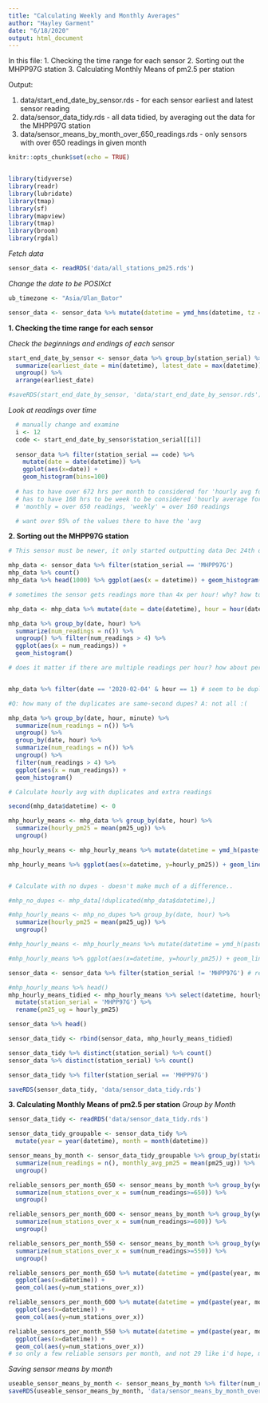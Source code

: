 ```yaml
---
title: "Calculating Weekly and Monthly Averages"
author: "Hayley Garment"
date: "6/18/2020"
output: html_document
---
```


In this file:
1. Checking the time range for each sensor
2. Sorting out the MHPP97G station
3. Calculating Monthly Means of pm2.5 per station

Output:

1. data/start_end_date_by_sensor.rds - for each sensor earliest and latest sensor reading
2. data/sensor_data_tidy.rds - all data tidied, by averaging out the data for the MHPP97G station
3. data/sensor_means_by_month_over_650_readings.rds - only sensors with over 650 readings in given month


```r
knitr::opts_chunk$set(echo = TRUE)


library(tidyverse)
library(readr)
library(lubridate)
library(tmap)
library(sf)
library(mapview)
library(tmap)
library(broom)
library(rgdal)
```

*Fetch data*
```r
sensor_data <- readRDS('data/all_stations_pm25.rds')
```

*Change the date to be POSIXct*
```r
ub_timezone <- "Asia/Ulan_Bator"

sensor_data <- sensor_data %>% mutate(datetime = ymd_hms(datetime, tz = ub_timezone))
```

**1. Checking the time range for each sensor**

*Check the beginnings and endings of each sensor*
```r
start_end_date_by_sensor <- sensor_data %>% group_by(station_serial) %>% 
  summarize(earliest_date = min(datetime), latest_date = max(datetime)) %>% 
  ungroup() %>% 
  arrange(earliest_date)

#saveRDS(start_end_date_by_sensor, 'data/start_end_date_by_sensor.rds')
```

*Look at readings over time*
```r
  # manually change and examine
  i <- 12
  code <- start_end_date_by_sensor$station_serial[[i]]
  
  sensor_data %>% filter(station_serial == code) %>%
    mutate(date = date(datetime)) %>% 
    ggplot(aes(x=date)) +
    geom_histogram(bins=100)
  
  # has to have over 672 hrs per month to considered for 'hourly avg for a month'
  # has to have 168 hrs to be week to be considered 'hourly average for a whole week'
  # 'monthly = over 650 readings, 'weekly' = over 160 readings

  # want over 95% of the values there to have the 'avg
```


**2. Sorting out the MHPP97G station**
```r
# This sensor must be newer, it only started outputting data Dec 24th of 2019, late last year!

mhp_data <- sensor_data %>% filter(station_serial == 'MHPP97G')
mhp_data %>% count()
mhp_data %>% head(1000) %>% ggplot(aes(x = datetime)) + geom_histogram()

# sometimes the sensor gets readings more than 4x per hour! why? how to do an avg per hour?

mhp_data <- mhp_data %>% mutate(date = date(datetime), hour = hour(datetime), minute = minute(datetime))

mhp_data %>% group_by(date, hour) %>% 
  summarize(num_readings = n()) %>% 
  ungroup() %>% filter(num_readings > 4) %>% 
  ggplot(aes(x = num_readings)) + 
  geom_histogram()

# does it matter if there are multiple readings per hour? how about per minute?


mhp_data %>% filter(date == '2020-02-04' & hour == 1) # seem to be duplicates in a single second

#Q: how many of the duplicates are same-second dupes? A: not all :(

mhp_data %>% group_by(date, hour, minute) %>%
  summarize(num_readings = n()) %>% 
  ungroup() %>% 
  group_by(date, hour) %>%
  summarize(num_readings = n()) %>% 
  ungroup() %>% 
  filter(num_readings > 4) %>% 
  ggplot(aes(x = num_readings)) + 
  geom_histogram()
```


```r
# Calculate hourly avg with duplicates and extra readings

second(mhp_data$datetime) <- 0

mhp_hourly_means <- mhp_data %>% group_by(date, hour) %>% 
  summarize(hourly_pm25 = mean(pm25_ug)) %>% 
  ungroup()

mhp_hourly_means <- mhp_hourly_means %>% mutate(datetime = ymd_h(paste(date, hour, sep='')))

mhp_hourly_means %>% ggplot(aes(x=datetime, y=hourly_pm25)) + geom_line()


# Calculate with no dupes - doesn't make much of a difference..

#mhp_no_dupes <- mhp_data[!duplicated(mhp_data$datetime),]

#mhp_hourly_means <- mhp_no_dupes %>% group_by(date, hour) %>% 
  summarize(hourly_pm25 = mean(pm25_ug)) %>% 
  ungroup()

#mhp_hourly_means <- mhp_hourly_means %>% mutate(datetime = ymd_h(paste(date, hour, sep='')))

#mhp_hourly_means %>% ggplot(aes(x=datetime, y=hourly_pm25)) + geom_line()

```

```r
sensor_data <- sensor_data %>% filter(station_serial != 'MHPP97G') # remove this data

#mhp_hourly_means %>% head()
mhp_hourly_means_tidied <- mhp_hourly_means %>% select(datetime, hourly_pm25) %>%
  mutate(station_serial = 'MHPP97G') %>% 
  rename(pm25_ug = hourly_pm25)

sensor_data %>% head()

sensor_data_tidy <- rbind(sensor_data, mhp_hourly_means_tidied)

sensor_data_tidy %>% distinct(station_serial) %>% count()
sensor_data %>% distinct(station_serial) %>% count()

sensor_data_tidy %>% filter(station_serial == 'MHPP97G')

saveRDS(sensor_data_tidy, 'data/sensor_data_tidy.rds')
```



**3. Calculating Monthly Means of pm2.5 per station**
*Group by Month*
```r
sensor_data_tidy <- readRDS('data/sensor_data_tidy.rds')

sensor_data_tidy_groupable <- sensor_data_tidy %>% 
  mutate(year = year(datetime), month = month(datetime))

sensor_means_by_month <- sensor_data_tidy_groupable %>% group_by(station_serial, year, month) %>% 
  summarize(num_readings = n(), monthly_avg_pm25 = mean(pm25_ug)) %>% 
  ungroup()
```


```r
reliable_sensors_per_month_650 <- sensor_means_by_month %>% group_by(year, month) %>% 
  summarize(num_stations_over_x = sum(num_readings>=650)) %>% 
  ungroup()

reliable_sensors_per_month_600 <- sensor_means_by_month %>% group_by(year, month) %>% 
  summarize(num_stations_over_x = sum(num_readings>=600)) %>% 
  ungroup()

reliable_sensors_per_month_550 <- sensor_means_by_month %>% group_by(year, month) %>% 
  summarize(num_stations_over_x = sum(num_readings>=550)) %>% 
  ungroup()

reliable_sensors_per_month_650 %>% mutate(datetime = ymd(paste(year, month, 1, sep='-'))) %>% 
  ggplot(aes(x=datetime)) +
  geom_col(aes(y=num_stations_over_x))

reliable_sensors_per_month_600 %>% mutate(datetime = ymd(paste(year, month, 1, sep='-'))) %>% 
  ggplot(aes(x=datetime)) +
  geom_col(aes(y=num_stations_over_x))

reliable_sensors_per_month_550 %>% mutate(datetime = ymd(paste(year, month, 1, sep='-'))) %>% 
  ggplot(aes(x=datetime)) +
  geom_col(aes(y=num_stations_over_x))
# so only a few reliable sensors per month, and not 29 like i'd hope, more like 15 - sad :(
```

*Saving sensor means by month*
```r
useable_sensor_means_by_month <- sensor_means_by_month %>% filter(num_readings >= 650) %>% mutate(datetime = ymd(paste(year, month, 1, sep='-')))
saveRDS(useable_sensor_means_by_month, 'data/sensor_means_by_month_over_650_readings.rds')
```
